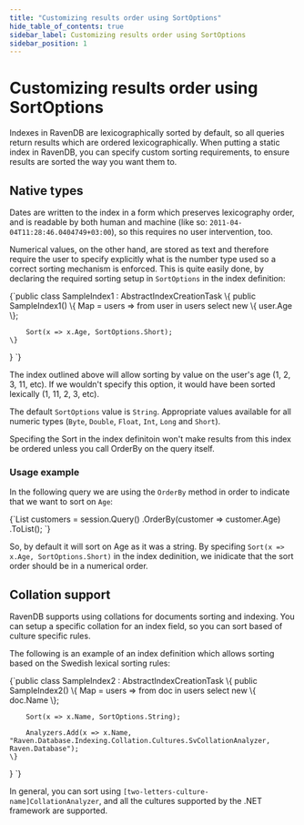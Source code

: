 ```yaml
---
title: "Customizing results order using SortOptions"
hide_table_of_contents: true
sidebar_label: Customizing results order using SortOptions
sidebar_position: 1
---
```



# Customizing results order using SortOptions

Indexes in RavenDB are lexicographically sorted by default, so all queries return results which are ordered lexicographically. When putting a static index in RavenDB, you can specify custom sorting requirements, to ensure results are sorted the way you want them to.

## Native types

Dates are written to the index in a form which preserves lexicography order, and is readable by both human and machine (like so: `2011-04-04T11:28:46.0404749+03:00`), so this requires no user intervention, too.

Numerical values, on the other hand, are stored as text and therefore require the user to specify explicitly what is the number type used so a correct sorting mechanism is enforced. This is quite easily done, by declaring the required sorting setup in `SortOptions` in the index definition:

<TabItem value="static_sorting1" label="static_sorting1">
<CodeBlock language="csharp">
{`public class SampleIndex1 : AbstractIndexCreationTask<Customer, Customer>
\{
	public SampleIndex1()
	\{
		Map = users => from user in users
					   select new
						   \{
							   user.Age
						   \};

		Sort(x => x.Age, SortOptions.Short);
	\}
\}
`}
</CodeBlock>
</TabItem>

The index outlined above will allow sorting by value on the user's age (1, 2, 3, 11, etc). If we wouldn't specify this option, it would have been sorted lexically (1, 11, 2, 3, etc).

The default `SortOptions` value is `String`. Appropriate values available for all numeric types (`Byte`, `Double`, `Float`, `Int`, `Long` and `Short`).

<Admonition type="note" title="Note">
Specifing the Sort in the index definitoin won't make results from this index be ordered unless you call OrderBy on the query itself.
</Admonition>

### Usage example

In the following query we are using the `OrderBy` method in order to indicate that we want to sort on `Age`:

<TabItem value="static_sorting3" label="static_sorting3">
<CodeBlock language="csharp">
{`List<Customer> customers = session.Query<Customer>()
	.OrderBy(customer => customer.Age)
	.ToList();
`}
</CodeBlock>
</TabItem>

So, by default it will sort on Age as it was a string. By specifing `Sort(x => x.Age, SortOptions.Short)` in the index dedinition, we inidicate that the sort order should be in a numerical order. 

## Collation support

RavenDB supports using collations for documents sorting and indexing. You can setup a specific collation for an index field, so you can sort based of culture specific rules.

The following is an example of an index definition which allows sorting based on the Swedish lexical sorting rules:

<TabItem value="static_sorting2" label="static_sorting2">
<CodeBlock language="csharp">
{`public class SampleIndex2 : AbstractIndexCreationTask<Customer, Customer>
\{
	public SampleIndex2()
	\{
		Map = users => from doc in users select new \{ doc.Name \};

		Sort(x => x.Name, SortOptions.String);

		Analyzers.Add(x => x.Name, "Raven.Database.Indexing.Collation.Cultures.SvCollationAnalyzer, Raven.Database");
	\}
\}
`}
</CodeBlock>
</TabItem>

In general, you can sort using `[two-letters-culture-name]CollationAnalyzer`, and all the cultures supported by the .NET framework are supported.